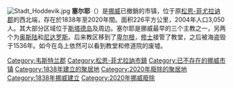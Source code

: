 {{Infobox kommune
| name               = 塞尔耶
| native_name        =
| native_name_lang   =
| other_name         =
| official_name      = Selje
| idnumber           = 1441
| county             = 松恩-菲尤拉訥郡
| official_county    = Sogn og Fjordane
| image_skyline      = Barmen.JPG
| district           = 北菲尤爾
| capital            = 塞尔耶
| demonym            = Seljeværing
| language           = [[新挪威語|新挪威語]]
| coatofarms         = Selje komm.svg
| munwebpage         = www.selje.kommune.no
| mayor              = 
| mayor_party        = 
| mayor_as_of        = 
| area_rank          = 315
| area_total_km2     = 226.14
| area_land_km2      = 219.90
| area_water_km2     = 6.24
| population_as_of   = 2010
| population_rank    = 268
| population_total   = 2821
| population_density_km2 = 12.8
| population_increase    = -8
}}
[[File:Stadt_Hoddevik.jpg|thumb]]
'''塞尔耶'''（{{lang-no|Selje}}）是[[挪威|挪威]]已撤銷的市镇，位于原[[松恩-菲尤拉讷郡|松恩-菲尤拉讷郡]]的西北端，存在於1838年至2020年間。面积226平方公里，2004年人口3,050人。其大部分区域位于[[斯塔德岛|斯塔德岛]]及周边。塞尔耶是挪威最早的三个主教之一，另两个为[[奥斯陆|奥斯陆]]和[[尼达罗斯|尼达罗斯]]。后来教区移到了[[卑尔根|卑尔根]]，[[修士|修士]]接管了教堂，之后被海盗毁于1536年。如今在岛上依然可以看到教堂和修道院的废墟。

{{Sogn og Fjordane}}

{{DEFAULTSORT:Selje}}
[[Category:韦斯特兰郡|Category:韦斯特兰郡]]
[[Category:松恩-菲尤拉訥市鎮|Category:松恩-菲尤拉訥市鎮]]
[[Category:已不存在的挪威市镇|Category:已不存在的挪威市镇]]
[[Category:1838年建立的聚居地|Category:1838年建立的聚居地]]
[[Category:2020年廢除的聚居地|Category:2020年廢除的聚居地]]
[[Category:1838年挪威建立|Category:1838年挪威建立]]
[[Category:2020年挪威廢除|Category:2020年挪威廢除]]

{{Norway-geo-stub}}